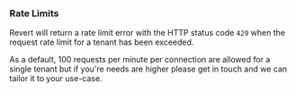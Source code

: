 ### Rate Limits

Revert will return a rate limit error with the HTTP status code `429` when the request rate limit for a tenant has been exceeded.

As a default, 100 requests per minute per connection are allowed for a single tenant but if you're needs are higher please get in touch and we can tailor it to your use-case.
